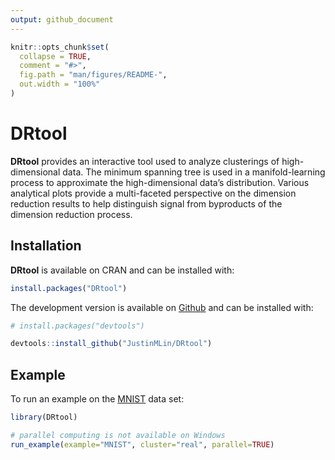 ```yaml
---
output: github_document
---
```


<!-- README.md is generated from README.Rmd. Please edit that file -->

```r
knitr::opts_chunk$set(
  collapse = TRUE,
  comment = "#>",
  fig.path = "man/figures/README-",
  out.width = "100%"
)
```

# DRtool

<!-- badges: start -->
<!-- badges: end -->

**DRtool** provides an interactive tool used to analyze clusterings of high-dimensional
data. The minimum spanning tree is used in a manifold-learning process to approximate
the high-dimensional data's distribution. Various analytical plots provide a
multi-faceted perspective on the dimension reduction results to help distinguish
signal from byproducts of the dimension reduction process.

## Installation

**DRtool** is available on CRAN and can be installed with:
```r
install.packages("DRtool")
```

The development version is available on [Github](https://github.com/JustinMLin/DRtool)
and can be installed with:
``` r
# install.packages("devtools")

devtools::install_github("JustinMLin/DRtool")
```

## Example

To run an example on the [MNIST](https://en.wikipedia.org/wiki/MNIST_database) data set:

```r
library(DRtool)

# parallel computing is not available on Windows
run_example(example="MNIST", cluster="real", parallel=TRUE)
```
